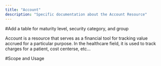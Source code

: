 ```yaml
---
title: "Account"
description: "Specific documentation about the Account Resource"
---
```


#Add a table for maturity level, security category, and group

Account is a resource that serves as a financial tool for tracking value accrued for a particular purpose. In the healthcare field, it is used to track charges for a patient, cost centerse, etc...

#Scope and Usage